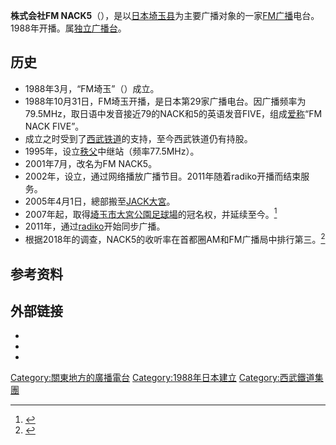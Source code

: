 {{廣播電台
|電臺名稱= FM NACK5
|原文名称=
|播放地區= [[埼玉县|埼玉县]]
|隶属= [[独立广播台|独立广播台]]
|通称= NACK5
|電臺呼號= 	JODV-FM
|開播日期= 1988年10月31日
|所屬國家= {{JAP}}
|總部所在= [[埼玉县|埼玉县]][[埼玉市|埼玉市]]大宫区锦町682番地2 JACK大宫11层
|使用频段= 79.5MHz（[[都幾川町|都幾川町]]）
|電臺官方網站= {{official}}
}}

'''株式会社FM NACK5'''（{{lang-ja|株式会社エフエムナックファイブ}}），是以[[日本|日本]][[埼玉县|埼玉县]]为主要广播对象的一家[[FM广播|FM广播]]电台。1988年开播。属[[独立广播台|独立广播台]]。

==历史==
*1988年3月，“FM埼玉”（{{lang|ja|エフエム埼玉}}）成立。
*1988年10月31日，FM埼玉开播，是日本第29家广播电台。因广播频率为79.5MHz，取日语中发音接近79的NACK和5的英语发音FIVE，组成[[爱称|爱称]]“FM NACK FIVE”。
*成立之时受到了[[西武铁道|西武铁道]]的支持，至今西武铁道仍有持股。
*1995年，设立[[秩父市|秩父]]中继站（频率77.5MHz）。
*2001年7月，改名为FM NACK5。
*2002年，设立{{lj|hithit.com}}，通过网络播放广播节目。2011年随着radiko开播而结束服务。
*2005年4月1日，總部搬至[[JACK大宮|JACK大宮]]。
*2007年起，取得[[埼玉市大宮公園足球場|埼玉市大宮公園足球場]]的冠名权，并延续至今。<ref>{{cite web |title=大宮の昇格で500万円上乗せ　ナックファイブスタジアム大宮、ネーミングライツ契約を5年間更新 |url=https://news.yahoo.co.jp/articles/600960005d33c4cac6971c0b14bf15a1755e4af3 |website=埼玉新聞 |language=ja |access-date=2021-03-07 |archive-date=2021-03-02 |archive-url=https://web.archive.org/web/20210302031638/https://news.yahoo.co.jp/articles/600960005d33c4cac6971c0b14bf15a1755e4af3 }}</ref>
*2011年，通过[[radiko|radiko]]开始同步广播。
*根据2018年的调查，NACK5的收听率在首都圈AM和FM广播局中排行第三。<ref>{{cite web |title=｢ラジオ｣止まらぬ高齢化､若者呼び戻せるか |url=https://toyokeizai.net/articles/-/231901 |website=東洋経済オンライン |language=ja |date=2018-08-05 |access-date=2021-03-07 |archive-date=2021-02-06 |archive-url=https://web.archive.org/web/20210206171855/https://toyokeizai.net/articles/-/231901 }}</ref>

==参考资料==
{{refs}}

==外部链接==
*{{official}}
*{{twitter}}
*{{facebook}}

{{Radio-Kanto}}
{{normdaten}}

[[Category:關東地方的廣播電台|Category:關東地方的廣播電台]]
[[Category:1988年日本建立|Category:1988年日本建立]]
[[Category:西武鐵道集團|Category:西武鐵道集團]]
{{radio-stub}}